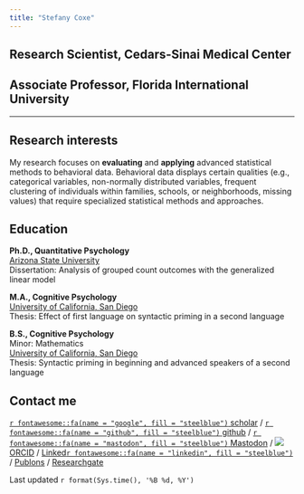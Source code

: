 ```yaml
---
title: "Stefany Coxe"
---
```

<!-- <style type="text/css"> -->
<!-- .title { -->
<!--   display: none; -->
<!-- } -->

<!-- #getting-started img { -->
<!--   margin-right: 10px; -->
<!-- } -->

<!-- </style> -->

<!-- <div class="row" style="padding-top: 30px;"> -->

<!-- <div class="col-sm-6"> -->

<!-- # Stefany Coxe -->
<!-- ## Associate Professor -->
<!-- ## Quantitative Psychology -->
<!-- ## Department of Psychology -->

<!-- </div> -->

<!-- <div class="col-sm-6"> -->

<!-- ![](files/fiulogo_square.jpg) -->

<!-- </div> -->


<!-- # Stefany Coxe {.unlisted .unnumbered} -->
## Research Scientist, Cedars-Sinai Medical Center {.unlisted .unnumbered}
## Associate Professor, Florida International University {.unlisted .unnumbered}

***

## Research interests

My research focuses on **evaluating** and **applying** advanced statistical methods to behavioral data. Behavioral data displays certain qualities (e.g., categorical variables, non-normally distributed variables, frequent clustering of individuals within families, schools, or neighborhoods, missing values) that require specialized statistical methods and approaches.

## Education

**Ph.D., Quantitative Psychology**  
[Arizona State University](https://psychology.asu.edu/)   
Dissertation: Analysis of grouped count outcomes with the generalized linear model  

**M.A., Cognitive Psychology**  
[University of California, San Diego](https://psychology.ucsd.edu/)   
Thesis: Effect of first language on syntactic priming in a second language  

**B.S., Cognitive Psychology**  
Minor: Mathematics  
[University of California, San Diego](https://psychology.ucsd.edu/)   
Thesis: Syntactic priming in beginning and advanced speakers of a second language

## Contact me  

<!-- - scoxe [AT] fiu [DOT] edu   -->
<!-- - 305 348 1827   -->
<!-- - MMC DM 275   -->

[`r fontawesome::fa(name = "google", fill = "steelblue")` scholar](https://scholar.google.com/citations?user=fZEA0AkAAAAJ) /
[`r fontawesome::fa(name = "github", fill = "steelblue")` github](https://github.com/stefanycoxe?tab=repositories) /
[`r fontawesome::fa(name = "mastodon", fill = "steelblue")` Mastodon](https://fosstodon.org/@stefany){rel="me"} / ![](files/ORCIDiD_icon16x16.png)[ORCID](https://orcid.org/0000-0002-2203-0775) / [Linked`r fontawesome::fa(name = "linkedin", fill = "steelblue")`](https://www.linkedin.com/in/stefany-coxe/) /
[Publons](https://publons.com/researcher/1414795/stefany-coxe/) /
[Researchgate](https://www.researchgate.net/profile/Stefany-Coxe)


<!-- copyright (c) Stefany Coxe 2021 -->

Last updated `r format(Sys.time(), '%B %d, %Y')`
